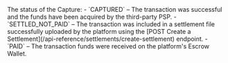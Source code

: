 <ResponseField name="Status" type="string">
The status of the Capture:
- `CAPTURED` – The transaction was successful and the funds have been acquired by the third-party PSP.
- `SETTLED_NOT_PAID` – The transaction was included in a settlement file successfully uploaded by the platform using the [POST Create a Settlement](/api-reference/settlements/create-settlement) endpoint.
- `PAID` – The transaction funds were received on the platform's Escrow Wallet.
</ResponseField>
